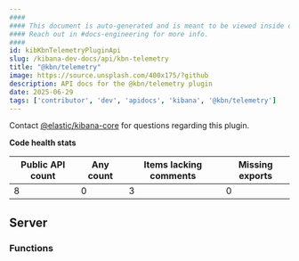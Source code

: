 ```yaml
---
####
#### This document is auto-generated and is meant to be viewed inside our experimental, new docs system.
#### Reach out in #docs-engineering for more info.
####
id: kibKbnTelemetryPluginApi
slug: /kibana-dev-docs/api/kbn-telemetry
title: "@kbn/telemetry"
image: https://source.unsplash.com/400x175/?github
description: API docs for the @kbn/telemetry plugin
date: 2025-06-29
tags: ['contributor', 'dev', 'apidocs', 'kibana', '@kbn/telemetry']
---
```




Contact [@elastic/kibana-core](https://github.com/orgs/elastic/teams/kibana-core) for questions regarding this plugin.

**Code health stats**

| Public API count  | Any count | Items lacking comments | Missing exports |
|-------------------|-----------|------------------------|-----------------|
| 8 | 0 | 3 | 0 |

## Server

### Functions
<DocDefinitionList data={kbnTelemetryObj.server.functions}/>

